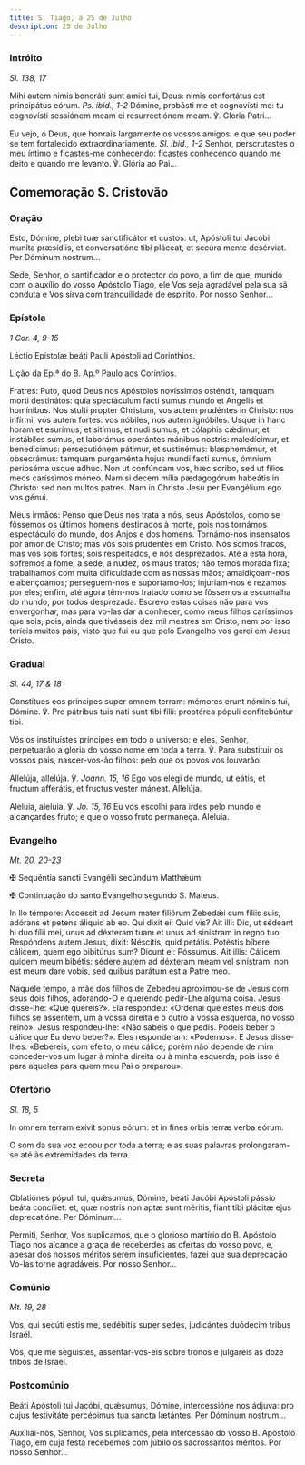 ```yaml
---
title: S. Tiago, a 25 de Julho
description: 25 de Julho
---
```


### Intróito

<em>Sl. 138, 17</em>

<div class="side-by-side not-content">

Mihi autem nimis bonoráti sunt amíci tui, Deus: nimis confortátus est principátus eórum. <em>Ps. ibid., 1-2</em> Dómine, probásti me et cognovísti me: tu cognovísti sessiónem meam ei resurrectiónem meam. ℣. Gloria Patri...

Eu vejo, ó Deus, que honrais largamente os vossos amigos: e que seu poder se tem fortalecido extraordinariamente. <em>Sl. ibid., 1-2</em> Senhor, perscrutastes o meu íntimo e ficastes-me conhecendo: ficastes conhecendo quando me deito e quando me levanto. ℣. Glória ao Pai...

</div>

## Comemoração S. Cristovão

### Oração

<div class="side-by-side not-content">

Esto, Dómine, plebi tuæ sanctificátor et custos: ut, Apóstoli tui Jacóbi muníta præsídiis, et conversatióne tibi pláceat, et secúra mente desérviat. Per Dóminum nostrum...

Sede, Senhor, o santificador e o protector do povo, a fim de que, munido com o auxílio do vosso Apóstolo Tiago, ele Vos seja agradável pela sua sã conduta e Vos sirva com tranquilidade de espírito. Por nosso Senhor...

</div>

### Epístola

<em>1 Cor. 4, 9-15</em>

<div class="side-by-side not-content">

Léctio Epístolæ beáti Pauli Apóstoli ad Corinthios.

Lição da Ep.ª do B. Ap.º Paulo aos Coríntios.

Fratres: Puto, quod Deus nos Apóstolos novíssimos osténdit, tamquam morti destinátos: quia spectáculum facti sumus mundo et Angelis et homínibus. Nos stulti propter Christum, vos autem prudéntes in Christo: nos infírmi, vos autem fortes: vos nóbiles, nos autem ignóbiles. Usque in hanc horam et esurímus, et sitímus, et nudi sumus, et cólaphis cǽdimur, et instábiles sumus, et laborámus operántes mánibus nostris: maledícimur, et benedícimus: persecutiónem pátimur, et sustinémus: blasphemámur, et obsecrámus: tamquam purgaménta hujus mundi facti sumus, ómnium peripséma usque adhuc. Non ut confúndam vos, hæc scribo, sed ut fílios meos caríssimos móneo. Nam si decem mília pædagogórum habeátis in Christo: sed non multos patres. Nam in Christo Jesu per Evangélium ego vos génui.

Meus irmãos: Penso que Deus nos trata a nós, seus Apóstolos, como se fôssemos os últimos homens destinados à morte, pois nos tornámos espectáculo do mundo, dos Anjos e dos homens. Tornámo-nos insensatos por amor de Cristo; mas vós sois prudentes em Cristo. Nós somos fracos, mas vós sois fortes; sois respeitados, e nós desprezados. Até a esta hora, sofremos a fome, a sede, a nudez, os maus tratos; não temos morada fixa; trabalhamos com muita dificuldade com as nossas mãos; amaldiçoam-nos e abençoamos; perseguem-nos e suportamo-los; injuriam-nos e rezamos por eles; enfim, até agora têm-nos tratado como se fôssemos a escumalha do mundo, por todos desprezada. Escrevo estas coisas não para vos envergonhar, mas para vo-las dar a conhecer, como meus filhos caríssimos que sois, pois, ainda que tivésseis dez mil mestres em Cristo, nem por isso teríeis muitos pais, visto que fui eu que pelo Evangelho vos gerei em Jesus Cristo.

</div>

### Gradual

<em>Sl. 44, 17 & 18</em>

<div class="side-by-side not-content">

Constítues eos príncipes super omnem terram: mémores erunt nóminis tui, Dómine. ℣. Pro pátribus tuis nati sunt tibi fílii: proptérea pópuli confitebúntur tibi.

Vós os instituístes príncipes em todo o universo: e eles, Senhor, perpetuarão a glória do vosso nome em toda a terra. ℣. Para substituir os vossos pais, nascer-vos-ão filhos: pelo que os povos vos louvarão.

Allelúja, allelúja. ℣. <em>Joann. 15, 16</em> Ego vos elegi de mundo, ut eátis, et fructum afferátis, et fructus vester máneat. Allelúja.

Aleluia, aleluia. ℣. <em>Jo. 15, 16</em> Eu vos escolhi para irdes pelo mundo e alcançardes fruto; e que o vosso fruto permaneça. Aleluia.

</div>

### Evangelho

<em>Mt. 20, 20-23</em>

<div class="side-by-side not-content">

<span class="cross text-red-500">✠</span> Sequéntia sancti Evangélii secúndum Matthǽum.

<span class="cross text-red-500">✠</span> Continuação do santo Evangelho segundo S. Mateus.

In llo témpore: Accessit ad Jesum mater filiórum Zebedǽi cum fíliis suis, adórans et petens áliquid ab eo. Qui dixit ei: Quid vis? Ait illi: Dic, ut sédeant hi duo fílii mei, unus ad déxteram tuam et unus ad sinístram in regno tuo. Respóndens autem Jesus, dixit: Néscitis, quid petátis. Potéstis bíbere cálicem, quem ego bibitúrus sum? Dicunt ei: Póssumus. Ait illis: Cálicem quidem meum bibétis: sédere autem ad déxteram meam vel sinístram, non est meum dare vobis, sed quibus parátum est a Patre meo.

Naquele tempo, a mãe dos filhos de Zebedeu aproximou-se de Jesus com seus dois filhos, adorando-O e querendo pedir-Lhe alguma coisa. Jesus disse-lhe: «Que quereis?». Ela respondeu: «Ordenai que estes meus dois filhos se assentem, um à vossa direita e o outro à vossa esquerda, no vosso reino». Jesus respondeu-lhe: «Não sabeis o que pedis. Podeis beber o cálice que Eu devo beber?». Eles responderam: «Podemos». E Jesus disse-lhes: «Bebereis, com efeito, o meu cálice; porém não depende de mim conceder-vos um lugar à minha direita ou à minha esquerda, pois isso é para aqueles para quem meu Pai o preparou».

</div>

### Ofertório

<em>Sl. 18, 5</em>

<div class="side-by-side not-content">

In omnem terram exívit sonus eórum: et in fines orbis terræ verba eórum.

O som da sua voz ecoou por toda a terra; e as suas palavras prolongaram-se até às extremidades da terra.

</div>

### Secreta

<div class="side-by-side not-content">

Oblatiónes pópuli tui, quǽsumus, Dómine, beáti Jacóbi Apóstoli pássio beáta concíliet: et, quæ nostris non aptæ sunt méritis, fiant tibi plácitæ ejus deprecatióne. Per Dóminum...

Permiti, Senhor, Vos suplicamos, que o glorioso martírio do B. Apóstolo Tiago nos alcance a graça de receberdes as ofertas do vosso povo, e, apesar dos nossos méritos serem insuficientes, fazei que sua deprecação Vo-las torne agradáveis. Por nosso Senhor...

</div>

### Comúnio

<em>Mt. 19, 28</em>

<div class="side-by-side not-content">

Vos, qui secúti estis me, sedébitis super sedes, judicántes duódecim tribus Israël.

Vós, que me seguistes, assentar-vos-eis sobre tronos e julgareis as doze tribos de Israel.

</div>

### Postcomúnio

<div class="side-by-side not-content">

Beáti Apóstoli tui Jacóbi, quǽsumus, Dómine, intercessióne nos ádjuva: pro cujus festivitáte percépimus tua sancta lætántes. Per Dóminum nostrum...

Auxiliai-nos, Senhor, Vos suplicamos, pela intercessão do vosso B. Apóstolo Tiago, em cuja festa recebemos com júbilo os sacrossantos méritos. Por nosso Senhor...

</div>
